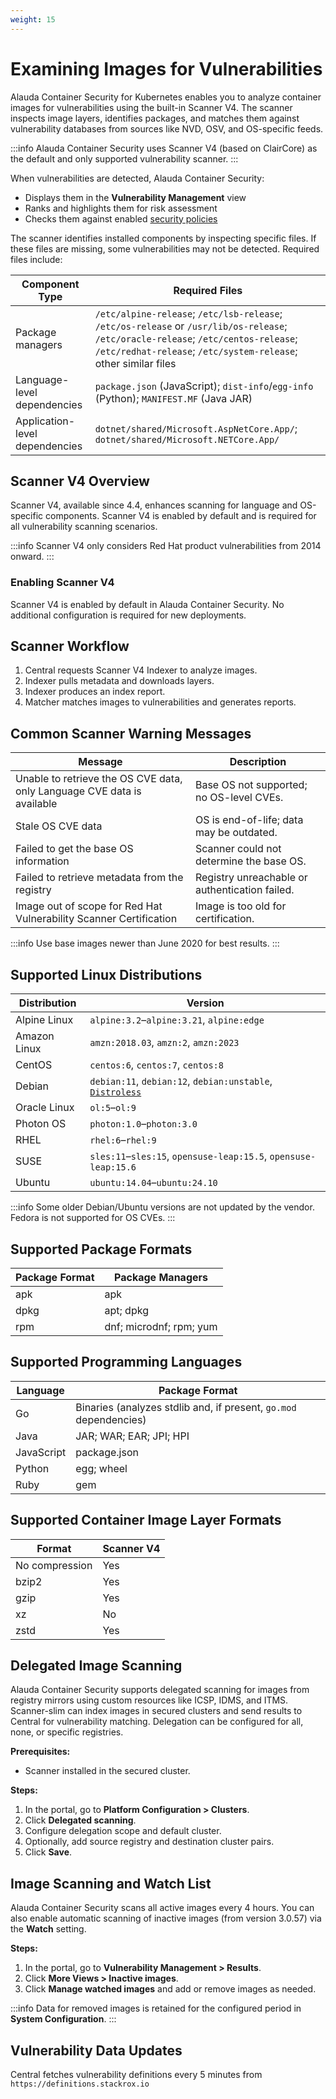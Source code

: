 ```yaml
---
weight: 15
---
```


# Examining Images for Vulnerabilities

Alauda Container Security for Kubernetes enables you to analyze container images for vulnerabilities using the built-in Scanner V4. The scanner inspects image layers, identifies packages, and matches them against vulnerability databases from sources like NVD, OSV, and OS-specific feeds.

:::info
Alauda Container Security uses Scanner V4 (based on ClairCore) as the default and only supported vulnerability scanner.
:::

When vulnerabilities are detected, Alauda Container Security:
- Displays them in the **Vulnerability Management** view
- Ranks and highlights them for risk assessment
- Checks them against enabled [security policies](../../policy/guides/view_security_policy.mdx)

The scanner identifies installed components by inspecting specific files. If these files are missing, some vulnerabilities may not be detected. Required files include:

| Component Type | Required Files |
|---------------|---------------|
| Package managers | `/etc/alpine-release`; `/etc/lsb-release`; `/etc/os-release` or `/usr/lib/os-release`; `/etc/oracle-release`; `/etc/centos-release`; `/etc/redhat-release`; `/etc/system-release`; other similar files |
| Language-level dependencies | `package.json` (JavaScript); `dist-info`/`egg-info` (Python); `MANIFEST.MF` (Java JAR) |
| Application-level dependencies | `dotnet/shared/Microsoft.AspNetCore.App/`; `dotnet/shared/Microsoft.NETCore.App/` |

## Scanner V4 Overview

Scanner V4, available since 4.4, enhances scanning for language and OS-specific components. Scanner V4 is enabled by default and is required for all vulnerability scanning scenarios.

:::info
Scanner V4 only considers Red Hat product vulnerabilities from 2014 onward.
:::

### Enabling Scanner V4

Scanner V4 is enabled by default in Alauda Container Security. No additional configuration is required for new deployments.

## Scanner Workflow

1. Central requests Scanner V4 Indexer to analyze images.
2. Indexer pulls metadata and downloads layers.
3. Indexer produces an index report.
4. Matcher matches images to vulnerabilities and generates reports.

## Common Scanner Warning Messages

| Message | Description |
|---------|-------------|
| Unable to retrieve the OS CVE data, only Language CVE data is available | Base OS not supported; no OS-level CVEs. |
| Stale OS CVE data | OS is end-of-life; data may be outdated. |
| Failed to get the base OS information | Scanner could not determine the base OS. |
| Failed to retrieve metadata from the registry | Registry unreachable or authentication failed. |
| Image out of scope for Red Hat Vulnerability Scanner Certification | Image is too old for certification. |

:::info
Use base images newer than June 2020 for best results.
:::

## Supported Linux Distributions

| Distribution | Version |
|--------------|---------|
| Alpine Linux | `alpine:3.2`–`alpine:3.21`, `alpine:edge` |
| Amazon Linux | `amzn:2018.03`, `amzn:2`, `amzn:2023` |
| CentOS | `centos:6`, `centos:7`, `centos:8` |
| Debian | `debian:11`, `debian:12`, `debian:unstable`, [`Distroless`](https://github.com/GoogleContainerTools/distroless) |
| Oracle Linux | `ol:5`–`ol:9` |
| Photon OS | `photon:1.0`–`photon:3.0` |
| RHEL | `rhel:6`–`rhel:9` |
| SUSE | `sles:11`–`sles:15`, `opensuse-leap:15.5`, `opensuse-leap:15.6` |
| Ubuntu | `ubuntu:14.04`–`ubuntu:24.10` |

:::info
Some older Debian/Ubuntu versions are not updated by the vendor. Fedora is not supported for OS CVEs.
:::

## Supported Package Formats

| Package Format | Package Managers |
|---------------|-----------------|
| apk | apk |
| dpkg | apt; dpkg |
| rpm | dnf; microdnf; rpm; yum |

## Supported Programming Languages

| Language | Package Format |
|----------|---------------|
| Go | Binaries (analyzes stdlib and, if present, `go.mod` dependencies) |
| Java | JAR; WAR; EAR; JPI; HPI |
| JavaScript | package.json |
| Python | egg; wheel |
| Ruby | gem |

## Supported Container Image Layer Formats

| Format | Scanner V4 |
|--------|------------|
| No compression | Yes |
| bzip2 | Yes |
| gzip | Yes |
| xz | No |
| zstd | Yes |

## Delegated Image Scanning

Alauda Container Security supports delegated scanning for images from registry mirrors using custom resources like ICSP, IDMS, and ITMS. Scanner-slim can index images in secured clusters and send results to Central for vulnerability matching. Delegation can be configured for all, none, or specific registries.

**Prerequisites:**
- Scanner installed in the secured cluster.

**Steps:**
1. In the portal, go to **Platform Configuration > Clusters**.
2. Click **Delegated scanning**.
3. Configure delegation scope and default cluster.
4. Optionally, add source registry and destination cluster pairs.
5. Click **Save**.

## Image Scanning and Watch List

Alauda Container Security scans all active images every 4 hours. You can also enable automatic scanning of inactive images (from version 3.0.57) via the **Watch** setting.

**Steps:**
1. In the portal, go to **Vulnerability Management > Results**.
2. Click **More Views > Inactive images**.
3. Click **Manage watched images** and add or remove images as needed.

:::info
Data for removed images is retained for the configured period in **System Configuration**.
:::

## Vulnerability Data Updates

Central fetches vulnerability definitions every 5 minutes from `https://definitions.stackrox.io`